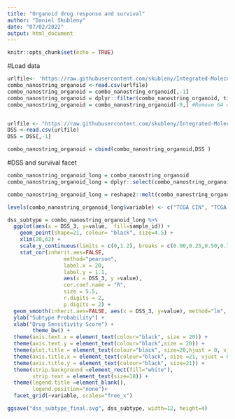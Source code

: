 ```yaml
---
title: "Organoid drug response and survival"
author: "Daniel Skubleny"
date: "07/02/2022"
output: html_document
---
```


```r
knitr::opts_chunk$set(echo = TRUE)
```
#Load data
```r
urlfile<- 'https://raw.githubusercontent.com/skubleny/Integrated-Molecular-Classification-GC/main/Data/combo_nanostring_no67.csv'
combo_nanostring_organoid <-read.csv(urlfile)
combo_nanostring_organoid = combo_nanostring_organoid[,-1]
combo_nanostring_organoid = dplyr::filter(combo_nanostring_organoid, tissue=="organoid" )
combo_nanostring_organoid = combo_nanostring_organoid[-9,] #Remove 64 duplicate


urlfile <- "https://raw.githubusercontent.com/skubleny/Integrated-Molecular-Classification-GC/main/Data/DSS_final.csv"
DSS <-read.csv(urlfile)
DSS = DSS[,-1]

combo_nanostring_organoid = cbind(combo_nanostring_organoid,DSS )
```

#DSS and survival facet
```r

combo_nanostring_organoid_long = combo_nanostring_organoid
combo_nanostring_organoid_long = dplyr::select(combo_nanostring_organoid_long, c("sample_id", "DSS_3", "IC50", "STAD_CIN", "STAD_EBV","STAD_GS","STAD_MSI","High_cal"))

combo_nanostring_organoid_long = reshape2::melt(combo_nanostring_organoid_long, id.vars=c("sample_id", "DSS_3", "IC50"))

levels(combo_nanostring_organoid_long$variable) <- c("TCGA CIN", "TCGA EBV","TCGA GS", "TCGA MSI","TME High")

dss_subtype = combo_nanostring_organoid_long %>%
  ggplot(aes(x = DSS_3, y=value,  fill=sample_id)) +
    geom_point(shape=21, colour= "black", size=4.5) + 
    xlim(20,62) +
    scale_y_continuous(limits = c(0,1.2), breaks = c(0.00,0.25,0.50,0.75,1.00))+
    stat_cor(inherit.aes=FALSE,
                  method="pearson", 
                  label.x = 20,
                  label.y = 1.1,
                  aes(x = DSS_3, y =value),
                  cor.coef.name = "R",
                  size = 5.5,
                  r.digits = 2,
                  p.digits = 2) + 
  geom_smooth(inherit.aes=FALSE, aes(x = DSS_3, y=value), method="lm", se=FALSE, colour="black",size=1.5 )+ 
  ylab("Subtype Probability") +
  xlab("Drug Sensitivity Score") +
        theme_bw() +
  theme(axis.text.x = element_text(colour="black", size = 20)) +
  theme(axis.text.y = element_text(colour="black",size = 20)) + 
  theme(plot.title = element_text(colour="black", size=20,hjust = 0, vjust=0)) +
  theme(axis.title.x = element_text(colour="black", size =21, vjust = 0.05)) +
  theme(axis.title.y = element_text(colour="black", size=21)) +
  theme(strip.background =element_rect(fill="white"),
        strip.text = element_text(size=18)) +
  theme(legend.title =element_blank(),
        legend.position="none")+
  facet_grid(~variable, scales="free_x")

ggsave("dss_subtype_final.svg", dss_subtype, width=12, height=4)


```



